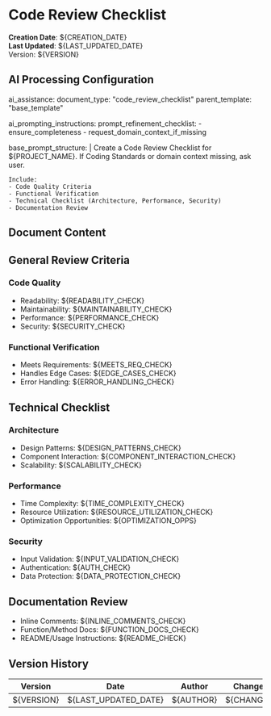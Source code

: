 <!--
###################################################################################################
# CODE REVIEW CHECKLIST TEMPLATE
# Defines criteria for evaluating code quality, functionality, performance, security, documentation.
# Prerequisites:
# - Coding Standards defined
#
# If missing, ask user.
###################################################################################################
-->

# Code Review Checklist

**Creation Date**: ${CREATION_DATE}  
**Last Updated**: ${LAST_UPDATED_DATE}  
Version: ${VERSION}

## AI Processing Configuration

ai_assistance:
  document_type: "code_review_checklist"
  parent_template: "base_template"

ai_prompting_instructions:
  prompt_refinement_checklist:
    - ensure_completeness
    - request_domain_context_if_missing

  base_prompt_structure: |
    Create a Code Review Checklist for ${PROJECT_NAME}.
    If Coding Standards or domain context missing, ask user.

    Include:
    - Code Quality Criteria
    - Functional Verification
    - Technical Checklist (Architecture, Performance, Security)
    - Documentation Review

## Document Content

## General Review Criteria

### Code Quality
- Readability: ${READABILITY_CHECK}
- Maintainability: ${MAINTAINABILITY_CHECK}
- Performance: ${PERFORMANCE_CHECK}
- Security: ${SECURITY_CHECK}

### Functional Verification
- Meets Requirements: ${MEETS_REQ_CHECK}
- Handles Edge Cases: ${EDGE_CASES_CHECK}
- Error Handling: ${ERROR_HANDLING_CHECK}

## Technical Checklist

### Architecture
- Design Patterns: ${DESIGN_PATTERNS_CHECK}
- Component Interaction: ${COMPONENT_INTERACTION_CHECK}
- Scalability: ${SCALABILITY_CHECK}

### Performance
- Time Complexity: ${TIME_COMPLEXITY_CHECK}
- Resource Utilization: ${RESOURCE_UTILIZATION_CHECK}
- Optimization Opportunities: ${OPTIMIZATION_OPPS}

### Security
- Input Validation: ${INPUT_VALIDATION_CHECK}
- Authentication: ${AUTH_CHECK}
- Data Protection: ${DATA_PROTECTION_CHECK}

## Documentation Review
- Inline Comments: ${INLINE_COMMENTS_CHECK}
- Function/Method Docs: ${FUNCTION_DOCS_CHECK}
- README/Usage Instructions: ${README_CHECK}

## Version History
| Version | Date | Author | Changes |
|---------|------|--------|---------|
| ${VERSION} | ${LAST_UPDATED_DATE} | ${AUTHOR} | ${CHANGES} |
